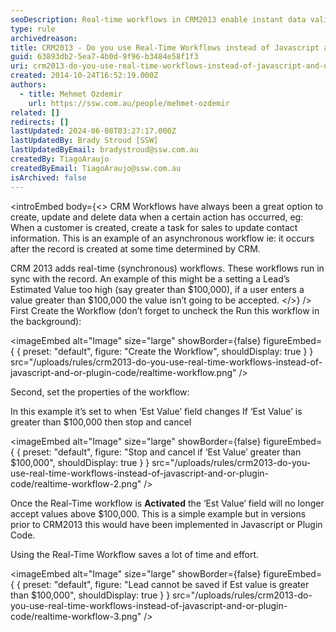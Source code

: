```yaml
---
seoDescription: Real-time workflows in CRM2013 enable instant data validation and manipulation, replacing traditional JavaScript and plugin code approaches.
type: rule
archivedreason:
title: CRM2013 - Do you use Real-Time Workflows instead of Javascript and/or Plugin Code?
guid: 63893db2-5ea7-4b0d-9f96-b3484e58f1f3
uri: crm2013-do-you-use-real-time-workflows-instead-of-javascript-and-or-plugin-code
created: 2014-10-24T16:52:19.000Z
authors:
  - title: Mehmet Ozdemir
    url: https://ssw.com.au/people/mehmet-ozdemir
related: []
redirects: []
lastUpdated: 2024-06-08T03:27:17.000Z
lastUpdatedBy: Brady Stroud [SSW]
lastUpdatedByEmail: bradystroud@ssw.com.au
createdBy: TiagoAraujo
createdByEmail: TiagoAraujo@ssw.com.au
isArchived: false
---
```


<introEmbed
  body={<>
CRM Workflows have always been a great option to create, update and delete data when a certain action has occurred, eg: When a customer is created, create a task for sales to update contact information. This is an example of an asynchronous workflow ie: it occurs after the record is created at some time determined by CRM.

CRM 2013 adds real-time (synchronous) workflows. These workflows run in sync with the record. An example of this might be a setting a Lead’s Estimated Value too high (say greater than $100,000), if a user enters a value greater than $100,000 the value isn’t going to be accepted.
  </>}
/>
First Create the Workflow (don’t forget to uncheck the Run this workflow in the background):


<imageEmbed
  alt="Image"
  size="large"
  showBorder={false}
  figureEmbed={ {
    preset: "default",
    figure: "Create the Workflow",
    shouldDisplay: true
  } }
  src="/uploads/rules/crm2013-do-you-use-real-time-workflows-instead-of-javascript-and-or-plugin-code/realtime-workflow.png"
/>

Second, set the properties of the workflow:

In this example it’s set to when ‘Est Value’ field changes
If ‘Est Value’ is greater than $100,000 then stop and cancel


<imageEmbed
  alt="Image"
  size="large"
  showBorder={false}
  figureEmbed={ {
    preset: "default",
    figure: "Stop and cancel if ‘Est Value’ greater than $100,000",
    shouldDisplay: true
  } }
  src="/uploads/rules/crm2013-do-you-use-real-time-workflows-instead-of-javascript-and-or-plugin-code/realtime-workflow-2.png"
/>

Once the Real-Time workflow is **Activated** the ‘Est Value’ field will no longer accept values above $100,000. This is a simple example but in versions prior to CRM2013 this would have been implemented in Javascript or Plugin Code.

Using the Real-Time Workflow saves a lot of time and effort.


<imageEmbed
  alt="Image"
  size="large"
  showBorder={false}
  figureEmbed={ {
    preset: "default",
    figure: "Lead cannot be saved if Est value is greater than $100,000",
    shouldDisplay: true
  } }
  src="/uploads/rules/crm2013-do-you-use-real-time-workflows-instead-of-javascript-and-or-plugin-code/realtime-workflow-3.png"
/>
